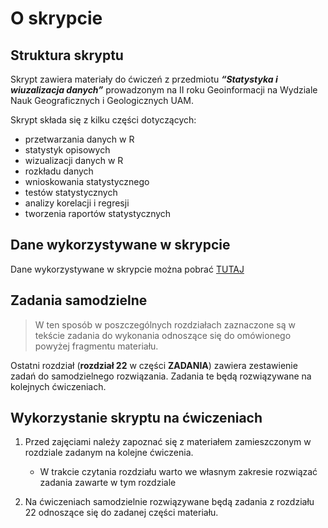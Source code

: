 # O skrypcie {.unnumbered}

## Struktura skryptu

Skrypt zawiera materiały do ćwiczeń z przedmiotu ***"Statystyka i wiuzalizacja danych"*** prowadzonym na II roku Geoinformacji na Wydziale Nauk Geograficznych i Geologicznych UAM.

Skrypt składa się z kilku części dotyczących:

-   przetwarzania danych w R
-   statystyk opisowych
-   wizualizacji danych w R
-   rozkładu danych
-   wnioskowania statystycznego
-   testów statystycznych
-   analizy korelacji i regresji
-   tworzenia raportów statystycznych

## Dane wykorzystywane w skrypcie

Dane wykorzystywane w skrypcie można pobrać [TUTAJ](http://dmowska-dydaktyka.web.amu.edu.pl/data/uploads/statystyka/dane.zip)

## Zadania samodzielne

> W ten sposób w poszczególnych rozdziałach zaznaczone są w tekście zadania do wykonania odnoszące się do omówionego powyżej fragmentu materiału.

Ostatni rozdział (**rozdział 22** w części **ZADANIA**) zawiera zestawienie zadań do samodzielnego rozwiązania. Zadania te będą rozwiązywane na kolejnych ćwiczeniach.

## Wykorzystanie skryptu na ćwiczeniach 

1. Przed zajęciami należy zapoznać się z materiałem zamieszczonym w rozdziale zadanym na kolejne ćwiczenia.

    - W trakcie czytania rozdziału warto we własnym zakresie rozwiązać zadania zawarte w tym rozdziale 
    
2. Na ćwiczeniach samodzielnie rozwiązywane będą zadania z rozdziału 22 odnoszące się do zadanej części materiału. 

